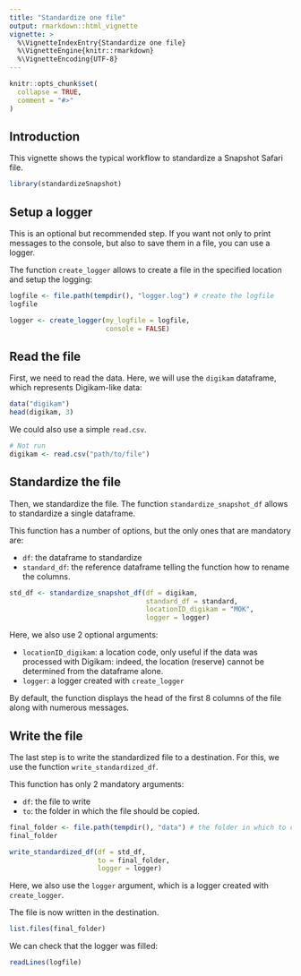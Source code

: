 ```yaml
---
title: "Standardize one file"
output: rmarkdown::html_vignette
vignette: >
  %\VignetteIndexEntry{Standardize one file}
  %\VignetteEngine{knitr::rmarkdown}
  %\VignetteEncoding{UTF-8}
---
```


```r
knitr::opts_chunk$set(
  collapse = TRUE,
  comment = "#>"
)
```

## Introduction

This vignette shows the typical workflow to standardize a Snapshot Safari file.


```r
library(standardizeSnapshot)
```

## Setup a logger

This is an optional but recommended step. If you want not only to print messages to the console, but also to save them in a file, you can use a logger.

The function `create_logger` allows to create a file in the specified location and setup the logging:

```r
logfile <- file.path(tempdir(), "logger.log") # create the logfile
logfile

logger <- create_logger(my_logfile = logfile, 
                        console = FALSE)
```

## Read the file

First, we need to read the data. Here, we will use the `digikam` dataframe, which represents Digikam-like data:

```r
data("digikam")
head(digikam, 3)
```

We could also use a simple `read.csv`.
```r
# Not run
digikam <- read.csv("path/to/file")
```

## Standardize the file

Then, we standardize the file. The function `standardize_snapshot_df` allows to standardize a single dataframe.

This function has a number of options, but the only ones that are mandatory are:

+ `df`: the dataframe to standardize
+ `standard_df`: the reference dataframe telling the function how to rename the columns.

```r
std_df <- standardize_snapshot_df(df = digikam, 
                                  standard_df = standard,
                                  locationID_digikam = "MOK",
                                  logger = logger)
```

Here, we also use 2 optional arguments:

+ `locationID_digikam`: a location code, only useful if the data was processed with Digikam: indeed, the location (reserve) cannot be determined from the dataframe alone.
+ `logger`: a logger created with `create_logger`


By default, the function displays the head of the first 8 columns of the file along with numerous messages. 

## Write the file

The last step is to write the standardized file to a destination. For this, we use the function `write_standardized_df`.

This function has only 2 mandatory arguments:

+ `df`: the file to write
+ `to`: the folder in which the file should be copied.

```r
final_folder <- file.path(tempdir(), "data") # the folder in which to copy the file
final_folder

write_standardized_df(df = std_df,
                      to = final_folder,
                      logger = logger)
```

Here, we also use the `logger` argument, which is a logger created with `create_logger`.


The file is now written in the destination.
```r
list.files(final_folder)
```


We can check that the logger was filled:

```r
readLines(logfile)
```